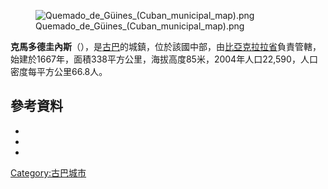 [[Image:Quemado_de_Güines_(Cuban_municipal_map).png|right]]

{{Coord|22|47|24|N|80|15|22|W|display=title}}

'''克馬多德圭內斯'''（{{lang-es|Quemado de Güines}}），是[[古巴|古巴]]的城鎮，位於該國中部，由[[比亞克拉拉省|比亞克拉拉省]]負責管轄，始建於1667年，面積338平方公里，海拔高度85米，2004年人口22,590，人口密度每平方公里66.8人。

==參考資料==
*{{Cite web|url=http://www.guije.com/pueblo/municipios/vquemado/index.htm|title=Quemado de Güines|author=Guije.com|accessdate=2007-10-09|language=es|archive-date=2020-01-29|archive-url=https://web.archive.org/web/20200129161148/http://www.guije.com/pueblo/municipios/vquemado/index.htm|dead-url=no}}
*{{Cite web |url=http://www.atenas.inf.cu/todo/Estadisticas/TABLA%20No_3balance.htm |title=2004 Population trends, by Province and Municipality |author=Atenas.cu |year=2004 |accessdate=2007-10-09 |archiveurl=https://web.archive.org/web/20070927111826/http://www.atenas.inf.cu/todo/Estadisticas/TABLA+No_3balance.htm |archivedate=2007-09-27 |language=es |deadurl=yes }}
*{{Cite web|url=http://www.statoids.com/ycu.html|title=Municipios of Cuba|author=Statoids|date=July 2003|accessdate=2007-10-09|archive-date=2013-07-08|archive-url=https://www.webcitation.org/6Hx4YfFj6?url=http://www.statoids.com/ycu.html|dead-url=no}}

{{Cuba-geo-stub}}
[[Category:古巴城市|Category:古巴城市]]